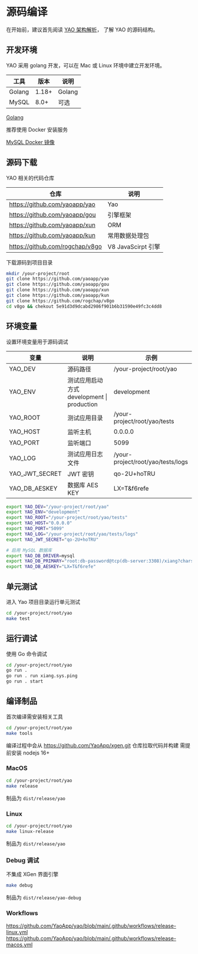 # 源码编译

在开始前，建议首先阅读 [YAO 架构解析](../%E4%BB%8B%E7%BB%8D/YAO%E6%9E%B6%E6%9E%84%E8%A7%A3%E6%9E%90)， 了解 YAO 的源码结构。

## 开发环境

YAO 采用 golang 开发，可以在 Mac 或 Linux 环境中建立开发环境。

| 工具   | 版本  | 说明   |
| ------ | ----- | ------ |
| Golang | 1.18+ | Golang |
| MySQL  | 8.0+  | 可选   |

[Golang](https://go.dev/learn/)

推荐使用 Docker 安装服务

[MySQL Docker 镜像](https://hub.docker.com/layers/mysql/library/mysql/8.0.26/images/sha256-882e55f40d61034a2bb8a1abab1353571ad2a33866f382350788eb34740528b5?context=explore)

## 源码下载

YAO 相关的代码仓库

| 仓库                            | 说明               |
| ------------------------------- | ------------------ |
| https://github.com/yaoapp/yao   | Yao                |
| https://github.com/yaoapp/gou   | 引擎框架           |
| https://github.com/yaoapp/xun   | ORM                |
| https://github.com/yaoapp/kun   | 常用数据处理包     |
| https://github.com/rogchap/v8go | V8 JavaScirpt 引擎 |

下载源码到项目目录

```bash
mkdir /your-project/root
git clone https://github.com/yaoapp/yao
git clone https://github.com/yaoapp/gou
git clone https://github.com/yaoapp/xun
git clone https://github.com/yaoapp/kun
git clone https://github.com/rogchap/v8go
cd v8go && chekout 5e91d3d9dcabd2986f901b6b31590e49fc3c4dd8
```

## 环境变量

设置环境变量用于源码调试

| 变量           | 说明                                       | 示例                              |
| -------------- | ------------------------------------------ | --------------------------------- |
| YAO_DEV        | 源码路径                                   | /your-project/root/yao            |
| YAO_ENV        | 测试应用启动方式 development \| production | development                       |
| YAO_ROOT       | 测试应用目录                               | /your-project/root/yao/tests      |
| YAO_HOST       | 监听主机                                   | 0.0.0.0                           |
| YAO_PORT       | 监听端口                                   | 5099                              |
| YAO_LOG        | 测试应用日志文件                           | /your-project/root/yao/tests/logs |
| YAO_JWT_SECRET | JWT 密钥                                   | qo-2U+hoTRU                       |
| YAO_DB_AESKEY  | 数据库 AES KEY                             | LX=T&f6refe                       |

```bash
export YAO_DEV="/your-project/root/yao"
export YAO_ENV="development"
export YAO_ROOT="/your-project/root/yao/tests"
export YAO_HOST="0.0.0.0"
export YAO_PORT="5099"
export YAO_LOG="/your-project/root/yao/tests/logs"
export YAO_JWT_SECRET="qo-2U+hoTRU"

# 启用 MySQL 数据库
export YAO_DB_DRIVER=mysql
export YAO_DB_PRIMARY="root:db-password@tcp(db-server:3308)/xiang?charset=utf8mb4&parseTime=True&loc=Local"
export YAO_DB_AESKEY="LX=T&f6refe"

```

## 单元测试

进入 Yao 项目目录运行单元测试

```bash
cd /your-project/root/yao
make test
```

## 运行调试

使用 Go 命令调试

```bash
cd /your-project/root/yao
go run .
go run . run xiang.sys.ping
go run . start
```

## 编译制品

首次编译需安装相关工具

```bash
cd /your-project/root/yao
make tools
```

编译过程中会从 https://github.com/YaoApp/xgen.git 仓库拉取代码并构建
需提前安装 nodejs 16+

### MacOS

```bash
cd /your-project/root/yao
make release
```

制品为 `dist/release/yao`

### Linux

```bash
cd /your-project/root/yao
make linux-release
```

制品为 `dist/release/yao`

### Debug 调试

不集成 XGen 界面引擎

```bash
make debug
```

制品为 `dist/release/yao-debug`

### Workflows

https://github.com/YaoApp/yao/blob/main/.github/workflows/release-linux.yml
https://github.com/YaoApp/yao/blob/main/.github/workflows/release-macos.yml
